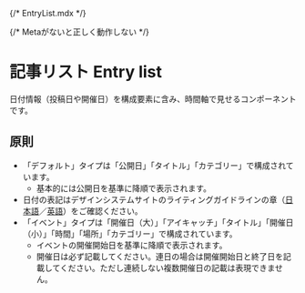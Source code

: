 {/* EntryList.mdx */}


{/* Metaがないと正しく動作しない */}

<Meta title="EntryList" of={EntryListStories} />

# 記事リスト Entry list

日付情報（投稿日や開催日）を構成要素に含み、時間軸で見せるコンポーネントです。

## 原則

- 「デフォルト」タイプは「公開日」「タイトル」「カテゴリー」で構成されています。
	- 基本的には公開日を基準に降順で表示されます。
- 日付の表記はデザインシステムサイトのライティングガイドラインの章（<a href="https://design-system.isct.ac.jp/ja/documents/writing-guidelines/basic-policy/japanese#%E6%95%B0%E5%AD%97%E3%81%AE%E8%A1%A8%E8%A8%98" target="_blank">日本語</a>／<a href="https://design-system.isct.ac.jp/ja/documents/writing-guidelines/basic-policy/english#%E6%95%B0%E5%AD%97%E3%81%AE%E8%A1%A8%E8%A8%98" target="_blank">英語</a>）をご確認ください。
- 「イベント」タイプは「開催日（大）」「アイキャッチ」「タイトル」「開催日（小）」「時間」「場所」「カテゴリー」で構成されています。
	- イベントの開催開始日を基準に降順で表示されます。
	- 開催日は必ず記載してください。連日の場合は開催開始日と終了日を記載してください。ただし連続しない複数開催日の記載は表現できません。

<Stories />
